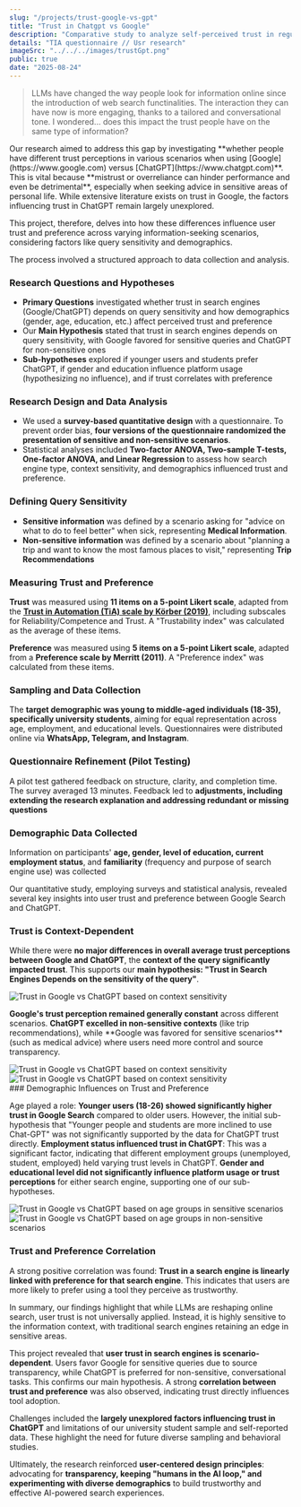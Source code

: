 ```yaml
---
slug: "/projects/trust-google-vs-gpt"
title: "Trust in Chatgpt vs Google"
description: "Comparative study to analyze self-perceived trust in regular search engines and large language models"
details: "TIA questionnaire // Usr research"
imageSrc: "../../../images/trustGpt.png"
public: true
date: "2025-08-24"
---
```



> LLMs have changed the way people look for information online since the introduction of web search functinalities. The interaction they can have now is more engaging, thanks to a tailored and conversational tone. I wondered... does this impact the trust people have on the same type of information?

<FoldableHeading title="Challenge">
Our research aimed to address this gap by investigating **whether people have different trust perceptions in various scenarios when using [Google](https://www.google.com) versus [ChatGPT](https://www.chatgpt.com)**. This is vital because **mistrust or overreliance can hinder performance and even be detrimental**, especially when seeking advice in sensitive areas of personal life. While extensive literature exists on trust in Google, the factors influencing trust in ChatGPT remain largely unexplored.

This project, therefore, delves into how these differences influence user trust and preference across varying information-seeking scenarios, considering factors like query sensitivity and demographics.

</FoldableHeading>

<FoldableHeading title="Research/Process">

The process involved a structured approach to data collection and analysis.

### Research Questions and Hypotheses

- **Primary Questions** investigated whether trust in search engines (Google/ChatGPT) depends on query sensitivity and how demographics (gender, age, education, etc.) affect perceived trust and preference
- Our **Main Hypothesis** stated that trust in search engines depends on query sensitivity, with Google favored for sensitive queries and ChatGPT for non-sensitive ones
- **Sub-hypotheses** explored if younger users and students prefer ChatGPT, if gender and education influence platform usage (hypothesizing no influence), and if trust correlates with preference

### Research Design and Data Analysis

- We used a **survey-based quantitative design** with a questionnaire. To prevent order bias, **four versions of the questionnaire randomized the presentation of sensitive and non-sensitive scenarios**.
- Statistical analyses included **Two-factor ANOVA, Two-sample T-tests, One-factor ANOVA, and Linear Regression** to assess how search engine type, context sensitivity, and demographics influenced trust and preference.

### Defining Query Sensitivity

- **Sensitive information** was defined by a scenario asking for "advice on what to do to feel better" when sick, representing **Medical Information**.
- **Non-sensitive information** was defined by a scenario about "planning a trip and want to know the most famous places to visit," representing **Trip Recommendations**

### Measuring Trust and Preference

**Trust** was measured using **11 items on a 5-point Likert scale**, adapted from the **[Trust in Automation (TiA) scale by Körber (2019)](https://github.com/moritzkoerber/TiA_Trust_in_Automation_Questionnaire)**, including subscales for Reliability/Competence and Trust. A "Trustability index" was calculated as the average of these items.

**Preference** was measured using **5 items on a 5-point Likert scale**, adapted from a **Preference scale by Merritt (2011)**. A "Preference index" was calculated from these items.

### Sampling and Data Collection

The **target demographic was young to middle-aged individuals (18-35), specifically university students**, aiming for equal representation across age, employment, and educational levels.
Questionnaires were distributed online via **WhatsApp, Telegram, and Instagram**.

### Questionnaire Refinement (Pilot Testing)

A pilot test gathered feedback on structure, clarity, and completion time. The survey averaged 13 minutes.
Feedback led to **adjustments, including extending the research explanation and addressing redundant or missing questions**

### Demographic Data Collected

Information on participants' **age, gender, level of education, current employment status**, and **familiarity** (frequency and purpose of search engine use) was collected

</FoldableHeading>
<FoldableHeading title="Findings">

Our quantitative study, employing surveys and statistical analysis, revealed several key insights into user trust and preference between Google Search and ChatGPT.

### Trust is Context-Dependent

While there were **no major differences in overall average trust perceptions between Google and ChatGPT**, the **context of the query significantly impacted trust**.
This supports our **main hypothesis: "Trust in Search Engines Depends on the sensitivity of the query"**.

<img
  src={trust_context}
  alt="Trust in Google vs ChatGPT based on context sensitivity"
  title="Trust in Google vs ChatGPT based on context sensitivity"
  caption="Trust in Google vs ChatGPT based on context sensitivity"
/>

**Google's trust perception remained generally constant** across different scenarios.
**ChatGPT excelled in non-sensitive contexts** (like trip recommendations), while \*\*Google was favored for sensitive scenarios\*\* (such as medical advice) where users need more control and source transparency.

<div
  style={{
    display: "flex",
    flexDirection: "row",
    gap: "20px",
    alignItems: "center",
    img: { margin: 0 },
  }}
>
  <img
    src={prefTrustMed}
    alt="Trust in Google vs ChatGPT based on context sensitivity"
    title="Trust in Google vs ChatGPT based on context sensitivity"
    caption="Trust in Google vs ChatGPT based on context sensitivity"
  />
  <img
    src={prefTrustTrip}
    alt="Trust in Google vs ChatGPT based on context sensitivity"
    title="Trust in Google vs ChatGPT based on context sensitivity"
    caption="Trust in Google vs ChatGPT based on context sensitivity"
  />
</div>
### Demographic Influences on Trust and Preference

Age played a role: **Younger users (18-26) showed significantly higher trust in Google Search** compared to older users. However, the initial sub-hypothesis that "Younger people and students are more inclined to use Chat-GPT" was not significantly supported by the data for ChatGPT trust directly.
**Employment status influenced trust in ChatGPT**: This was a significant factor, indicating that different employment groups (unemployed, student, employed) held varying trust levels in ChatGPT.
**Gender and educational level did not significantly influence platform usage or trust perceptions** for either search engine, supporting one of our sub-hypotheses.

<div
  style={{
    display: "flex",
    flexDirection: "row",
    gap: "20px",
    alignItems: "center",
    img: { margin: 0 },
  }}
>
  <img
    src={ageMedical}
    alt="Trust in Google vs ChatGPT based on age groups in sensitive scenarios"
    title="Trust in Google vs ChatGPT based on age groups in sensitive scenarios"
    caption="Trust in Google vs ChatGPT based on age groups in sensitive scenarios"
  />
  <img
    src={ageTrip}
    alt="Trust in Google vs ChatGPT based on age groups in non-sensitive scenarios"
    title="Trust in Google vs ChatGPT based on age groups in non-sensitive scenarios"
    caption="Trust in Google vs ChatGPT based on age groups in non-sensitive scenarios"
  />
</div>

### Trust and Preference Correlation

A strong positive correlation was found: **Trust in a search engine is linearly linked with preference for that search engine**. This indicates that users are more likely to prefer using a tool they perceive as trustworthy.

In summary, our findings highlight that while LLMs are reshaping online search, user trust is not universally applied. Instead, it is highly sensitive to the information context, with traditional search engines retaining an edge in sensitive areas.

</FoldableHeading>
<FoldableHeading title="Reflection">

This project revealed that **user trust in search engines is scenario-dependent**. Users favor Google for sensitive queries due to source transparency, while ChatGPT is preferred for non-sensitive, conversational tasks. This confirms our main hypothesis. A strong **correlation between trust and preference** was also observed, indicating trust directly influences tool adoption.

Challenges included the **largely unexplored factors influencing trust in ChatGPT** and limitations of our university student sample and self-reported data. These highlight the need for future diverse sampling and behavioral studies.

Ultimately, the research reinforced **user-centered design principles**: advocating for **transparency, keeping "humans in the AI loop," and experimenting with diverse demographics** to build trustworthy and effective AI-powered search experiences.

</FoldableHeading>

